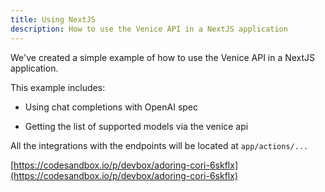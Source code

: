 ```yaml
---
title: Using NextJS
description: How to use the Venice API in a NextJS application
---
```


We've created a simple example of how to use the Venice API in a NextJS application.

This example includes:

* Using chat completions with OpenAI spec

* Getting the list of supported models via the venice api

All the integrations with the endpoints will be located at `app/actions/...`

[https://codesandbox.io/p/devbox/adoring-cori-6skflx](https://codesandbox.io/p/devbox/adoring-cori-6skflx)